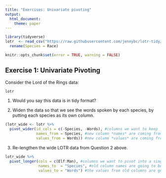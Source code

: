 ```yaml
---
title: "Exercises: Univariate pivoting"
output: 
  html_document:
    theme: paper
---
```


```r
library(tidyverse)
lotr  <- read_csv("https://raw.githubusercontent.com/jennybc/lotr-tidy/master/data/lotr_tidy.csv") %>% 
  rename(Species = Race)
```

<!---The following chunk allows errors when knitting--->

```r
knitr::opts_chunk$set(error = TRUE, warning = FALSE)
```


## Exercise 1: Univariate Pivoting

Consider the Lord of the Rings data:

```r
lotr
```

1. Would you say this data is in tidy format?

   <!-- It depends upon how you define your “observation” and “variables” for the current analysis. This dataset may be considered tidy, because each row is an observation; each column is a variable; each cell is a value.   -->

2. Widen the data so that we see the words spoken by each species, by putting each species as its own column.

```r
(lotr_wide <- lotr %>% 
  pivot_wider(id_cols = c(-Species, -Words), #columns we want to keep
              names_from = Species, #new column *names* are coming from each unique entry from old "species" column
              values_from = Words)) #new column *values* are coming from old column "words"
```

3. Re-lengthen the wide LOTR data from Question 2 above.

```r
lotr_wide %>% 
  pivot_longer(cols = c(Elf:Man), #columns we want to pivot into a single column
               names_to  = "Species", #old column names are going to be stored in the new column "Species"
               values_to = "Words") #the values from old columns are going to be stored in new column "words" 
```
